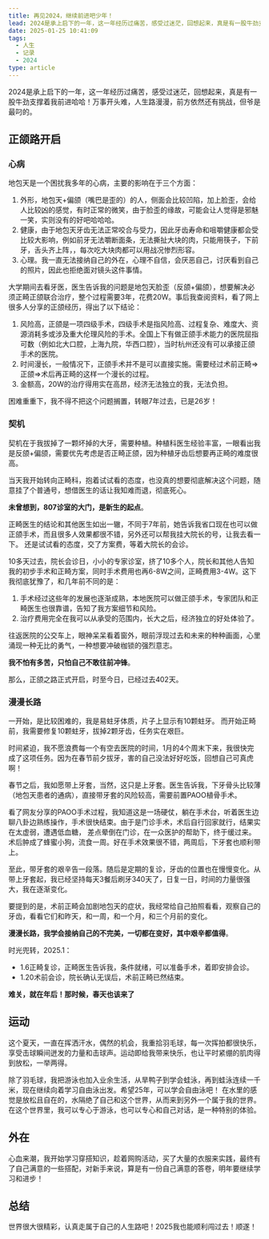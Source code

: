 ---
title: 再见2024，继续前进吧少年！
lead: 2024是承上启下的一年，这一年经历过痛苦，感受过迷茫，回想起来，真是有一股牛劲支撑着我前进哈哈！万事开头难，人生路漫漫，前方依然还有挑战，但爷是最叼的。
date: 2025-01-25 10:41:09
tags:
  - 人生
  - 记录
  - 2024
type: article
---

2024是承上启下的一年，这一年经历过痛苦，感受过迷茫，回想起来，真是有一股牛劲支撑着我前进哈哈！万事开头难，人生路漫漫，前方依然还有挑战，但爷是最叼的。

## 正颌路开启

### 心病

地包天是一个困扰我多年的心病，主要的影响在于三个方面：
1. 外形，地包天+偏颌（嘴巴是歪的）的人，侧面会比较凹陷，加上脸歪，会给人比较凶的感觉，有时正常的微笑，由于脸歪的缘故，可能会让人觉得是邪魅一笑，实则没有的好吧哈哈哈。
2. 健康，由于地包天牙齿无法正常咬合与受力，因此牙齿寿命和咀嚼健康都会受比较大影响，例如前牙无法嚼断面条，无法撕扯大块的肉，只能用筷子，下前牙，舌头齐上阵，，每次吃大块肉都可以用战况惨烈形容。
2. 心理。我一直无法接纳自己的外在，心理不自信，会厌恶自己，讨厌看到自己的照片，因此也拒绝面对镜头这件事情。

大学期间去看牙医，医生告诉我的问题是地包天脸歪（反颌+偏颌），想要解决必须正畸正颌联合治疗，整个过程需要3年，花费20W。事后我查阅资料，看了网上很多人分享的正颌经历，得出了以下结论：

1. 风险高，正颌是一项四级手术，四级手术是指风险高、过程复杂、难度大、资源消耗多或涉及重大伦理风险的手术。全国上下有做正颌手术能力的医院屈指可数（例如北大口腔，上海九院，华西口腔），当时杭州还没有可以承接正颌手术的医院。
2. 时间漫长，一般情况下，正颌手术并不是可以直接实施。需要经过术前正畸=>正颌=>术后再正畸的这样一个漫长的过程。
3. 金额高，20W的治疗得用实在高昂，经济无法独立的我，无法负担。

困难重重下，我不得不把这个问题搁置，转眼7年过去，已是26岁！

### 契机

契机在于我拔掉了一颗坏掉的大牙，需要种植。种植科医生经验丰富，一眼看出我是反颌+偏颌，需要优先考虑是否正畸正颌，因为种植牙齿后想要再正畸的难度很高。

当天我开始转向正畸科，抱着试试看的态度，也没真的想要彻底解决这个问题，随意挂了个普通号，想借医生的话让我知难而退，彻底死心。

**未曾想到，807诊室的大门，是新生的起点**。

正畸医生的结论和其他医生如出一辙，不同于7年前，她告诉我省口现在也可以做正颌手术，而且很多人效果都很不错，另外还可以帮我挂大院长的号，让我去看一下。
还是试试看的态度，交了方案费，等着大院长的会诊。

10多天过去，院长会诊日，小小的专家诊室，挤了10多个人，院长和其他人告知我的初步手术和正畸方案，同时手术费用也再6-8W之间，正畸费用3-4W。这下我彻底犹豫了，和几年前不同的是：

1. 手术经过这些年的发展也逐渐成熟，本地医院可以做正颌手术，专家团队和正畸医生也很靠谱，告知了我方案细节和风险。
2. 治疗费用完全在我可以从承受的范围内，长大之后，经济独立的好处体验了。

往返医院的公交车上，眼神呆呆看着窗外，眼前浮现过去和未来的种种画面，心里涌现一种无比的勇气，一种想要冲破枷锁的强烈意志。

**我不怕有多苦，只怕自己不敢往前冲锋**。

那么，正颌之路正式开启，时至今日，已经过去402天。

### 漫漫长路

一开始，是比较困难的，我是易蛀牙体质，片子上显示有10颗蛀牙。
而开始正畸前，我需要修复10颗蛀牙，拔掉2颗牙齿，任务实在艰巨。

时间紧迫，我不愿浪费每一个有空去医院的时间，1月的4个周末下来，我很快完成了这项任务。因为在春节前夕拔牙，害的自己没法好好吃饭，回想自己可真虎啊！

春节之后，我如愿带上牙套，当然，这只是上牙套。医生告诉我，下牙骨头比较薄（地包天患者的通病），直接带牙套的风险较高，需要前置PAOO植骨手术。

看了网友分享的PAOO手术过程，我知道这是一场硬仗，躺在手术台，听着医生边聊八卦边熟练操作，手术很快结束。由于是门诊手术，术后自行回家就行，结果实在太虚弱，遭遇低血糖，
差点晕倒在门诊，在一众医护的帮助下，终于缓过来。术后肿成了蜂蜜小狗，流食一周。好在手术效果很不错，两周后，下牙套也顺利带上。

至此，带牙套的艰辛告一段落。随后是定期的复诊，牙齿的位置也在慢慢变化。从带上牙套起，我已经坚持每天3餐后刷牙340天了，日复一日，时间的力量很强大，我在逐渐变化。

要提到的是，术前正畸会加剧地包天的症状，我经常给自己拍照看看，观察自己的牙齿，看看它们和昨天，和一周，和一个月，和三个月前的变化。

**漫漫长路，我学会接纳自己的不完美，一切都在变好，其中艰辛都值得**。

时光兜转，2025.1：

- 1.6正畸复诊，正畸医生告诉我，条件就绪，可以准备手术，着即安排会诊。
- 1.20术前会诊，院长确认无误后，术前正畸已然结束。

**难关，就在年后！那时候，春天也该来了**

## 运动

这个夏天，一直在挥洒汗水，偶然的机会，我重拾羽毛球，每一次挥拍都很快乐，享受击球瞬间迸发的力量和击球声。运动即给我带来快乐，也让平时紧绷的肌肉得到放松，一举两得。

除了羽毛球，我把游泳也加入业余生活，从旱鸭子到学会蛙泳，再到蛙泳连续一千米，现在继续向着学习自由泳出发。希望25年，可以学会自由泳吧！
在水里的感觉是放松且自在的，水隔绝了自己和这个世界，从而来到另外一个属于我的世界。在这个世界里，我可以专心于游泳，也可以专心和自己对话，是一种特别的体验。

## 外在

心血来潮，我开始学习穿搭知识，趁着网购活动，买了大量的衣服来实践，最终有了自己满意的一些搭配，对新手来说，算是有一份自己满意的答卷，明年要继续学习和进步！

## 总结

世界很大很精彩，认真走属于自己的人生路吧！2025我也能顺利闯过去！顺遂！


